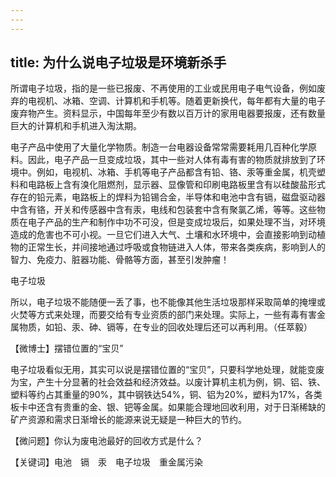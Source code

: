 ```yaml
---
---
---
```

title: 为什么说电子垃圾是环境新杀手
---




所谓电子垃圾，指的是一些已报废、不再使用的工业或民用电子电气设备，例如废弃的电视机、冰箱、空调、计算机和手机等。随着更新换代，每年都有大量的电子废弃物产生。资料显示，中国每年至少有数以百万计的家用电器要报废，还有数量巨大的计算机和手机进入淘汰期。

电子产品中使用了大量化学物质。制造一台电器设备常常需要耗用几百种化学原料。因此，电子产品一旦变成垃圾，其中一些对人体有毒有害的物质就排放到了环境中。例如，电视机、冰箱、手机等电子产品都含有铅、铬、汞等重金属，机壳塑料和电路板上含有溴化阻燃剂，显示器、显像管和印刷电路板里含有以硅酸盐形式存在的铅元素，电路板上的焊料为铅锡合金，半导体和电池中含有镉，磁盘驱动器中含有铬，开关和传感器中含有汞，电线和包装套中含有聚氯乙烯，等等。这些物质在电子产品的生产和制作中功不可没，但是变成垃圾后，如果处理不当，对环境造成的危害也不可小视。一旦它们进入大气、土壤和水环境中，会直接影响到动植物的正常生长，并间接地通过呼吸或食物链进入人体，带来各类疾病，影响到人的智力、免疫力、脏器功能、骨骼等方面，甚至引发肿瘤！

电子垃圾



所以，电子垃圾不能随便一丢了事，也不能像其他生活垃圾那样采取简单的掩埋或火焚等方式来处理，而要交给有专业资质的部门来处理。实际上，一些有毒有害金属物质，如铅、汞、砷、镉等，在专业的回收处理后还可以再利用。（任萃毅）





【微博士】摆错位置的“宝贝”

电子垃圾看似无用，其实可以说是摆错位置的“宝贝”，只要科学地处理，就能变废为宝，产生十分显著的社会效益和经济效益。以废计算机主机为例，铜、铝、铁、塑料等约占其重量的90%，其中钢铁达54%，铜、铝为20%，塑料为17%，各类板卡中还含有贵重的金、银、钯等金属。如果能合理地回收利用，对于日渐稀缺的矿产资源和需求日渐增长的能源来说无疑是一种巨大的节约。

【微问题】你认为废电池最好的回收方式是什么？

【关键词】电池　镉　汞　电子垃圾　重金属污染